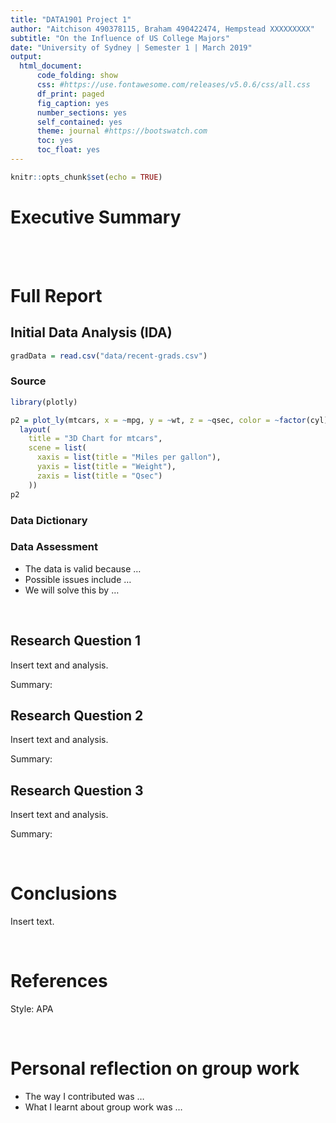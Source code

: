 ```yaml
---
title: "DATA1901 Project 1"
author: "Aitchison 490378115, Braham 490422474, Hempstead XXXXXXXXX"
subtitle: "On the Influence of US College Majors"
date: "University of Sydney | Semester 1 | March 2019"
output: 
  html_document:
      code_folding: show
      css: #https://use.fontawesome.com/releases/v5.0.6/css/all.css
      df_print: paged
      fig_caption: yes
      number_sections: yes
      self_contained: yes
      theme: journal #https://bootswatch.com
      toc: yes
      toc_float: yes
---
```


```r
knitr::opts_chunk$set(echo = TRUE)
```

<!--We suggest 400 words (max) for the Executive Summary, 200 words (max) for the IDA, and 250 words (max) for each of the Research Questions.-->

# Executive Summary

<br>
<br>

# Full Report

## Initial Data Analysis (IDA)

```r
gradData = read.csv("data/recent-grads.csv")
```


### Source
<!--Hmmmm--> 
```r
library(plotly)
```

```r
p2 = plot_ly(mtcars, x = ~mpg, y = ~wt, z = ~qsec, color = ~factor(cyl), type="scatter3d", mode="markers", text = ~paste("Cylinder: ", cyl)) %>%
  layout(
    title = "3D Chart for mtcars",
    scene = list(
      xaxis = list(title = "Miles per gallon"),
      yaxis = list(title = "Weight"),
      zaxis = list(title = "Qsec")
    ))
p2
```


### Data Dictionary

### Data Assessment

- The data is valid because ...
- Possible issues include ...
- We will solve this by ...

<br>

## Research Question 1

Insert text and analysis. 

Summary: 

## Research Question 2

Insert text and analysis. 

Summary: 

## Research Question 3

Insert text and analysis. 

Summary: 

<br>

# Conclusions

Insert text.

<br>

# References

Style: APA 

<br>

# Personal reflection on group work

- The way I contributed was ...
- What I learnt about group work was ... 

<br>

